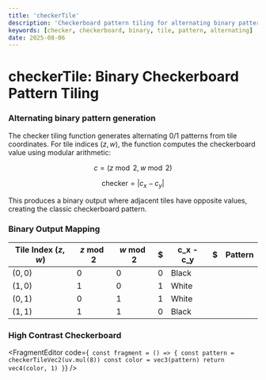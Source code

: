 ```yaml
---
title: 'checkerTile'
description: 'Checkerboard pattern tiling for alternating binary patterns'
keywords: [checker, checkerboard, binary, tile, pattern, alternating]
date: 2025-08-06
---
```



# checkerTile: Binary Checkerboard Pattern Tiling

### Alternating binary pattern generation

The checker tiling function generates alternating 0/1 patterns from tile coordinates. For tile indices $(z, w)$, the function computes the checkerboard value using modular arithmetic:

$$
c = (z \bmod 2, w \bmod 2)
$$

$$
\text{checker} = |c_x - c_y|
$$

This produces a binary output where adjacent tiles have opposite values, creating the classic checkerboard pattern.

### Binary Output Mapping

| Tile Index $(z,w)$ | $z \bmod 2$ | $w \bmod 2$ | $   | c_x - c_y | $   | Pattern |
| ------------------ | ----------- | ----------- | --- | --------- | --- | ------- |
| $(0,0)$            | $0$         | $0$         | $0$ | Black     |
| $(1,0)$            | $1$         | $0$         | $1$ | White     |
| $(0,1)$            | $0$         | $1$         | $1$ | White     |
| $(1,1)$            | $1$         | $1$         | $0$ | Black     |

### High Contrast Checkerboard

<FragmentEditor
        code={`
const fragment = () => {
        const pattern = checkerTileVec2(uv.mul(8))
        const color = vec3(pattern)
        return vec4(color, 1)
}`}
/>
